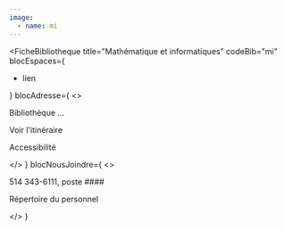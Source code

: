 ```yaml
---
image: 
  - name: mi
---
```



<FicheBibliotheque
  title="Mathématique et informatiques"
  codeBib="mi"
  blocEspaces={
    <ul>
      <li><Link to="#">lien</Link></li>
    </ul>
  }
  blocAdresse={
    <>
      <p>Bibliothèque ...</p>
      <p></p>
      <p></p>
      <p><Link to="#" Icon={ArrowSquareOut}>Voir l'itinéraire</Link></p>
      <p>Accessibilité</p>
    </>
  }
  blocNousJoindre={
    <>
      <p>514 343-6111, poste ####</p>
      <p><Link to="#" Icon>Répertoire du personnel</Link></p>
    </>
  }
>

</FicheBibliotheque>